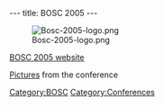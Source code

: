 ---
title: BOSC 2005
---

[[Image:Bosc-2005-logo.png]]

[http://open-bio.org/bosc2005 BOSC 2005 website]

[http://gallery.open-bio.org/bosc2005 Pictures] from the conference

[[Category:BOSC]] [[Category:Conferences]]